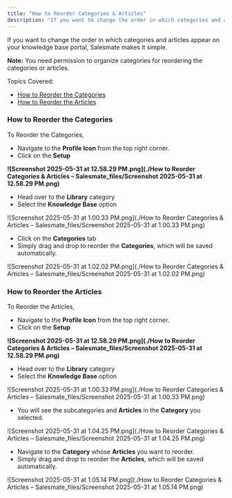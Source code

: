 ```yaml
---
title: "How to Reorder Categories & Articles"
description: "If you want to change the order in which categories and articles appear on your knowledge base portal, Salesmate makes it simple...."
---
```


If you want to change the order in which categories and articles appear on your knowledge base portal, Salesmate makes it simple.

<Note>


**Note:** You need permission to organize categories for reordering the categories or articles.


</Note>

Topics Covered:

*   [How to Reorder the Categories](https://support.salesmate.io/hc/en-us/articles/44524561708057-How-to-Reorder-Categories-Articles#h_01JSGV8AKDZ1SSXDAG0TY3ZVEQ)
*   [How to Reorder the Articles](https://support.salesmate.io/hc/en-us/articles/44524561708057-How-to-Reorder-Categories-Articles#h_01JSHGQN9BZ096VJXD8521HZ37)

### How to Reorder the Categories

To Reorder the Categories,

*   Navigate to the **Profile Icon** from the top right corner.
*   Click on the **Setup**

**![Screenshot 2025-05-31 at 12.58.29 PM.png](./How to Reorder Categories & Articles – Salesmate_files/Screenshot 2025-05-31 at 12.58.29 PM.png)**

*   Head over to the **Library** category
*   Select the **Knowledge Base** option

![Screenshot 2025-05-31 at 1.00.33 PM.png](./How to Reorder Categories & Articles – Salesmate_files/Screenshot 2025-05-31 at 1.00.33 PM.png)

*   Click on the **Categories** tab
*   Simply drag and drop to reorder the **Categories**, which will be saved automatically.

![Screenshot 2025-05-31 at 1.02.02 PM.png](./How to Reorder Categories & Articles – Salesmate_files/Screenshot 2025-05-31 at 1.02.02 PM.png)

### How to Reorder the Articles

To Reorder the Articles,

*   Navigate to the **Profile Icon** from the top right corner.
*   Click on the **Setup**

**![Screenshot 2025-05-31 at 12.58.29 PM.png](./How to Reorder Categories & Articles – Salesmate_files/Screenshot 2025-05-31 at 12.58.29 PM.png)**

*   Head over to the **Library** category
*   Select the **Knowledge Base** option

![Screenshot 2025-05-31 at 1.00.33 PM.png](./How to Reorder Categories & Articles – Salesmate_files/Screenshot 2025-05-31 at 1.00.33 PM.png)

*   You will see the subcategories and **Articles** in the **Category** you selected.

![Screenshot 2025-05-31 at 1.04.25 PM.png](./How to Reorder Categories & Articles – Salesmate_files/Screenshot 2025-05-31 at 1.04.25 PM.png)

*   Navigate to the **Category** whose **Articles** you want to reorder.
*   Simply drag and drop to reorder the **Articles**, which will be saved automatically.

![Screenshot 2025-05-31 at 1.05.14 PM.png](./How to Reorder Categories & Articles – Salesmate_files/Screenshot 2025-05-31 at 1.05.14 PM.png)